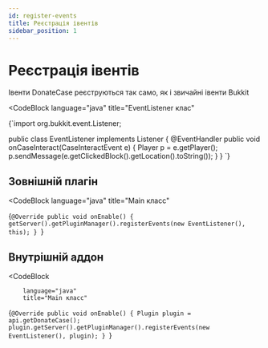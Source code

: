 ```yaml
---
id: register-events
title: Реєстрація івентів
sidebar_position: 1
---
```



# Реєстрація івентів
Івенти DonateCase реєструються так само, як і звичайні івенти Bukkit

<CodeBlock
        language="java"
        title="EventListener клас"
>
{`import org.bukkit.event.Listener;

public class EventListener implements Listener {
    @EventHandler
    public void onCaseInteract(CaseInteractEvent e) {
        Player p = e.getPlayer();
        p.sendMessage(e.getClickedBlock().getLocation().toString());
    }
}
`}
</CodeBlock>

## Зовнішній плагін

<CodeBlock
        language="java"
        title="Main класс"
>
{`@Override
public void onEnable() {
    getServer().getPluginManager().registerEvents(new EventListener(), this);
}
`}
</CodeBlock>

## Внутрішній аддон
<CodeBlock

        language="java"
        title="Main класс"
>
{`@Override
public void onEnable() {
    Plugin plugin = api.getDonateCase();
    plugin.getServer().getPluginManager().registerEvents(new EventListener(), plugin);
}
`}
</CodeBlock>